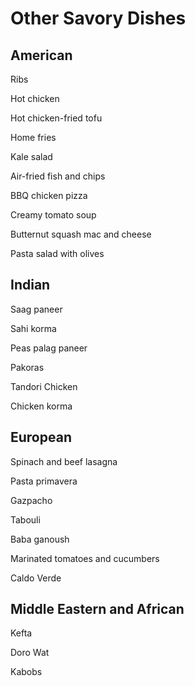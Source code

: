 # Other Savory Dishes


## American

Ribs

Hot chicken

Hot chicken-fried tofu

Home fries

Kale salad

Air-fried fish and chips

BBQ chicken pizza

Creamy tomato soup

Butternut squash mac and cheese

Pasta salad with olives


## Indian

Saag paneer

Sahi korma

Peas palag paneer

Pakoras

Tandori Chicken

Chicken korma


## European

Spinach and beef lasagna

Pasta primavera

Gazpacho

Tabouli

Baba ganoush

Marinated tomatoes and cucumbers

Caldo Verde



## Middle Eastern and African

Kefta

Doro Wat

Kabobs




